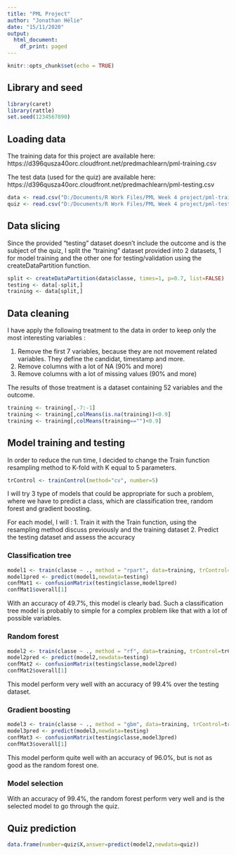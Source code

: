 ---
title: "PML Project"
author: "Jonathan Hélie"
date: "15/11/2020"
output:
  html_document:
    df_print: paged
---

```{r setup, include=FALSE}
knitr::opts_chunk$set(echo = TRUE)
```

## Library and seed

```{r}
library(caret)
library(rattle)
set.seed(1234567890)
```

## Loading data

The training data for this project are available here:
https://d396qusza40orc.cloudfront.net/predmachlearn/pml-training.csv

The test data (used for the quiz) are available here:
https://d396qusza40orc.cloudfront.net/predmachlearn/pml-testing.csv

```{r}
data <- read.csv("D:/Documents/R Work Files/PML Week 4 project/pml-training.csv")
quiz <- read.csv("D:/Documents/R Work Files/PML Week 4 project/pml-testing.csv")
```

## Data slicing

Since the provided "testing" dataset doesn't include the outcome and is the subject of the quiz, I split the "training" dataset provided into 2 datasets, 1 for model training and the other one for testing/validation using the createDataPartition function.

```{r}
split <- createDataPartition(data$classe, times=1, p=0.7, list=FALSE)
testing <- data[-split,]
training <- data[split,]
```

## Data cleaning

I have apply the following treatment to the data in order to keep only the most interesting variables :

1. Remove the first 7 variables, because they are not movement related variables. They define the candidat, timestamp and more.
2. Remove columns with a lot of NA (90% and more)
3. Remove columns with a lot of missing values (90% and more)

The results of those treatment is a dataset containing 52 variables and the outcome.

```{r}
training <- training[,-7:-1]
training <- training[,colMeans(is.na(training))<0.9]
training <- training[,colMeans(training=="")<0.9]
```

## Model training and testing

In order to reduce the run time, I decided to change the Train function resampling method to K-fold with K equal to 5 parameters.

```{r}
trControl <- trainControl(method="cv", number=5)
```

I will try 3 type of models that could be appropriate for such a problem, where we have to predict a class, which are classification tree, random forest and gradient boosting.

For each model, I will :
1. Train it with the Train function, using the resampling method discuss previously and the training dataset
2. Predict the testing dataset and assess the accuracy

### Classification tree

```{r}
model1 <- train(classe ~ ., method = "rpart", data=training, trControl=trControl)
model1pred <- predict(model1,newdata=testing)
confMat1 <- confusionMatrix(testing$classe,model1pred)
confMat1$overall[1]
```

With an accuracy of 49.7%, this model is clearly bad. Such a classification tree model is probably to simple for a complex problem like that with a lot of possible variables.


### Random forest

```{r}
model2 <- train(classe ~ ., method = "rf", data=training, trControl=trControl)
model2pred <- predict(model2,newdata=testing)
confMat2 <- confusionMatrix(testing$classe,model2pred)
confMat2$overall[1]
```

This model perform very well with an accuracy of 99.4% over the testing dataset.


### Gradient boosting

```{r}
model3 <- train(classe ~ ., method = "gbm", data=training, trControl=trControl, verbose = FALSE)
model3pred <- predict(model3,newdata=testing)
confMat3 <- confusionMatrix(testing$classe,model3pred)
confMat3$overall[1]
```

This model perform quite well with an accuracy of 96.0%, but is not as good as the random forest one.


### Model selection

With an accuracy of 99.4%, the random forest perform very well and is the selected model to go through the quiz.


## Quiz prediction

```{r}
data.frame(number=quiz$X,answer=predict(model2,newdata=quiz))
```